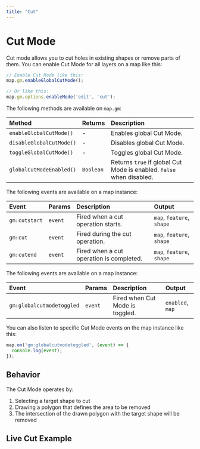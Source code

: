 ```yaml
---
title: "Cut"
---
```


# Cut Mode

Cut mode allows you to cut holes in existing shapes or remove parts of them. You can enable Cut Mode for all layers on a map like this:

```js
// Enable Cut Mode like this:
map.gm.enableGlobalCutMode();

// Or like this:
map.gm.options.enableMode('edit', 'cut');
```

The following methods are available on `map.gm`:

| Method                                                            | Returns   | Description                   |
|:------------------------------------------------------------------| :-------- | :-----------------------------|
| `enableGlobalCutMode()`  | -         | Enables global Cut Mode.                                             |
| `disableGlobalCutMode()` | -         | Disables global Cut Mode.                                            |
| `toggleGlobalCutMode()`  | -         | Toggles global Cut Mode.                                             |
| `globalCutModeEnabled()` | `Boolean` | Returns `true` if global Cut Mode is enabled. `false` when disabled. |

The following events are available on a map instance:

| Event          | Params | Description                                  | Output                    |
| :------------- | :----- | :------------------------------------------- | :-------------------------|
| `gm:cutstart`  | `event`| Fired when a cut operation starts.           | `map`, `feature`, `shape` |
| `gm:cut`       | `event`| Fired during the cut operation.              | `map`, `feature`, `shape` |
| `gm:cutend`    | `event`| Fired when a cut operation is completed.     | `map`, `feature`, `shape` |

The following events are available on a map instance:

| Event                    | Params | Description                      | Output                 |
| :----------------------- | :----- | :------------------------------- | :--------------------- |
| `gm:globalcutmodetoggled` | `event`  | Fired when Cut Mode is toggled. | `enabled`, `map`       |

You can also listen to specific Cut Mode events on the map instance like this:

```js
map.on('gm:globalcutmodetoggled', (event) => {
  console.log(event);
});
```

## Behavior

The Cut Mode operates by:
1. Selecting a target shape to cut
2. Drawing a polygon that defines the area to be removed
3. The intersection of the drawn polygon with the target shape will be removed

## Live Cut Example

<BrowserOnlyGmMap
  gmOptions={editCutOptions}
  features={features} />
